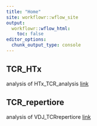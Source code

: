 ```yaml
---
title: "Home"
site: workflowr::wflow_site
output:
  workflowr::wflow_html:
    toc: false
editor_options:
  chunk_output_type: console
---
```


## TCR_HTx
analysis of HTx_TCR_analysis
[link](HTx_TCR_analysis_knit.html)

## TCR_repertiore
analysis of VDJ_TCRrepertiore
[link](VDJ_TCRrepertiore.html)
